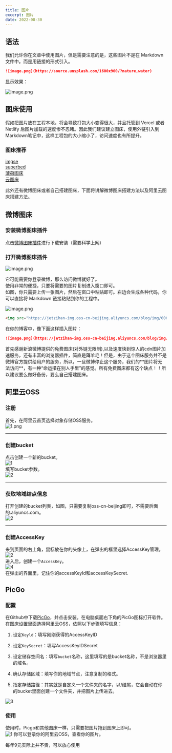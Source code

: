 ```yaml
---
title: 图片
excerpt: 图片
date: 2022-08-30
---
```

## 语法

我们允许你在文章中使用图片，但是需要注意的是，这些图片不是在 Markdown 文件中。而是用链接的形式引入。  

```md
![image.png](https://source.unsplash.com/1600x900/?nature,water)
```

显示效果：  

![image.png](https://source.unsplash.com/1600x900/?nature,water)

## 图床使用

假如把图片放在工程本地，将会导致打包大小变得很大，并且托管到 Vercel 或者 Netlify 后图片加载的速度惨不忍睹。因此我们建议建立图床，使用外链引入到Markdown笔记中，这样工程包的大小缩小了，访问速度也有所提升。  

### 图床推荐

[imgse](https://imgse.com/)  
[superbed](https://www.superbed.cn/)  
[薄荷图床](https://riyugo.com/)  
[云图床](https://cloudimge.com/)  

此外还有微博图床或者自己搭建图床，下面将讲解微博图床搭建方法以及阿里云图床搭建方法。  

## 微博图床

### 安装微博图床插件

点击[微博图床插件](https://chrome.google.com/webstore/detail/%E5%BE%AE%E5%8D%9A%E5%9B%BE%E5%BA%8A/pinjkilghdfhnkibhcangnpmcpdpmehk)进行下载安装（需要科学上网）

### 打开微博图床插件

![image.png](https://jetzihan-img.oss-cn-beijing.aliyuncs.com/blog/img/006SHRs9gy1h2x8b859utj316u0op45r.jpg)  

它可能需要你登录微博，那么访问微博就好了。  
使用非常的便捷，只要将需要的图片复制进入窗口即可。  
如图，你只需要上传一张图片，然后在窗口中粘贴即可。右边会生成各种代码，你可以直接将 Markdown 链接粘贴到你的工程中。

![image.png](https://jetzihan-img.oss-cn-beijing.aliyuncs.com/blog/img/006SHRs9gy1h2x8crjlfij30r40isjx3.jpg)

```html
<img src="https://jetzihan-img.oss-cn-beijing.aliyuncs.com/blog/img/006SHRs9gy1h2x8crjlfij30r40isjx3.jpg"/>
```

在你的博客中，像下面这样插入图片：  

```markdown
![image.png](https://jetzihan-img.oss-cn-beijing.aliyuncs.com/blog/img/006SHRs9gy1h2x8crjlfij30r40isjx3.jpg)
```

<Danger>
首先感谢新浪微博提供的免费图床(对外链无限制),以及速度快到惊人的cdn图片加速服务，还有丰富的浏览器插件，简直是薅羊毛！但是，由于这个图床服务并不是微博官方提供给用户的服务，所以，一旦微博停止这个服务，我们的**图片将无法访问**，有一种“命运攥在别人手里”的感觉。所有免费图床都有这个缺点！！所以建议要么做好备份，要么自己搭建图床。  
</Danger>

## 阿里云OSS

### 注册

首先，在阿里云首页选择对象存储OSS服务。  
![1.png](https://jetzihan-img.oss-cn-beijing.aliyuncs.com/blog/1656914971349.png)

***

### 创建bucket

点击创建一个新的bucket。  
![1](https://jetzihan-img.oss-cn-beijing.aliyuncs.com/blog/20220704141214.png)  
填写bucket参数。  
![2](https://jetzihan-img.oss-cn-beijing.aliyuncs.com/blog/20220704141354.png)  
***

### 获取地域结点信息

打开创建的bucket列表，如图，只需要复制oss-cn-beijing即可，不需要后面的.aliyuncs.com。  
![2](https://jetzihan-img.oss-cn-beijing.aliyuncs.com/blog/20220704142346.png)  
***

### 创建AccessKey

来到页面的右上角，鼠标放在你的头像上，在弹出的框里选择AccessKey管理。  
![2](https://jetzihan-img.oss-cn-beijing.aliyuncs.com/blog/20220704142626.png)  
进入后，创建一个`AccessKey`。  
![4](https://jetzihan-img.oss-cn-beijing.aliyuncs.com/blog/20220704142811.png)  
在弹出的界面里，记住你的accessKeyId和accessKeySecret.

## PicGo

### 配置

在Github中下载[PicGo](https://github.com/Molunerfinn/PicGo/releases)，并点击安装。在电脑桌面右下角的PicGo图标打开软件。在图床设置里面选择阿里云OSS，依照以下步骤填写信息：  

1. 设定`Keyld`：填写刚刚获得的AccessKeyID

2. 设定`KeySecret`：填写AccessKeyIDSecret

3. 设定储存空间名：填写`bucket`名称，这里填写的是bucket名称，不是浏览器里的域名。

4. 确认存储区域：填写你的地域节点，注意复制的格式。

5. 指定存储路径：其实就是自定义一个文件夹的名字，以/结尾，它会自动在你的bucket里面创建一个文件夹，并把图片上传进去。  

![3](https://jetzihan-img.oss-cn-beijing.aliyuncs.com/blog/20220704143542.png)  

### 使用

使用时，Picgo和其他图床一样，只需要把图片拖到图床上即可。  
![1](https://jetzihan-img.oss-cn-beijing.aliyuncs.com/blog/20220830165007.png)
你可以登录你的阿里云OSS，查看你的图片。  

<Tips>每年9元实际上并不贵，可以放心使用</Tips>
